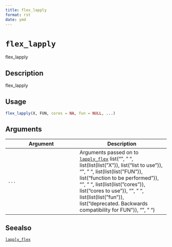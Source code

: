 ```yaml
--- 
title: flex_lapply 
format: rst 
date: ymd 
--- 
```

# `flex_lapply`

flex_lapply


## Description

flex_lapply


## Usage

```r
flex_lapply(X, FUN, cores = NA, fun = NULL, ...)
```


## Arguments

Argument      |Description
------------- |----------------
`...`     |      Arguments passed on to [`lapply_flex`](#lapplyflex)   list("\n", "    ", list(list(list("X")), list("list to use")), "\n", "    ", list(list(list("FUN")), list("function to be performed")), "\n", "    ", list(list(list("cores")), list("cores to use")), "\n", "    ", list(list(list("fun")), list("deprecated. Backwards compatibility for FUN")), "\n", "  ")


## Seealso

[`lapply_flex`](#lapplyflex)


